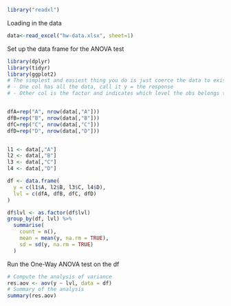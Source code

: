 ```r
library("readxl")

```


Loading in the data
```r
data<-read_excel("hw-data.xlsx", sheet=1) 

```


Set up the data frame for the ANOVA test
```r
library(dplyr)
library(tidyr)
library(ggplot2)
# The simplest and easiest thing you do is just coerce the data to exist as a two col table
# - One col has all the data, call it y = the response
# - Other col is the factor and indicates which level the obs belongs to


dfA=rep("A", nrow(data[,"A"]))
dfB=rep("B", nrow(data[,"B"]))
dfC=rep("C", nrow(data[,"C"]))
dfD=rep("D", nrow(data[,"D"]))


l1 <- data[,"A"]
l2 <- data[,"B"]
l3 <- data[,"C"]
l4 <- data[,"D"]

df <- data.frame(
  y = c(l1$A, l2$B, l3$C, l4$D),
  lvl = c(dfA, dfB, dfC, dfD)
)

df$lvl <- as.factor(df$lvl)
group_by(df, lvl) %>%
  summarise(
    count = n(),
    mean = mean(y, na.rm = TRUE),
    sd = sd(y, na.rm = TRUE)
  )

```

Run the One-Way ANOVA test on the df
```r
# Compute the analysis of variance
res.aov <- aov(y ~ lvl, data = df)
# Summary of the analysis
summary(res.aov)
```

